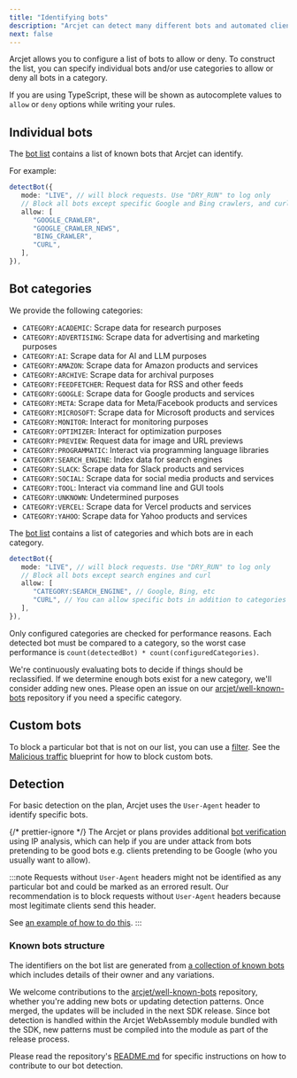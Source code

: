 ```yaml
---
title: "Identifying bots"
description: "Arcjet can detect many different bots and automated clients."
next: false
---
```



Arcjet allows you to configure a list of bots to allow or deny. To construct the
list, you can specify individual bots and/or use categories to allow or deny all
bots in a category.

If you are using TypeScript, these will be shown as autocomplete values to
`allow` or `deny` options while writing your rules.

## Individual bots

The [bot list](https://arcjet.com/bot-list) contains a list of known bots that
Arcjet can identify.

For example:

```ts
detectBot({
   mode: "LIVE", // will block requests. Use "DRY_RUN" to log only
   // Block all bots except specific Google and Bing crawlers, and curl
   allow: [
      "GOOGLE_CRAWLER",
      "GOOGLE_CRAWLER_NEWS",
      "BING_CRAWLER",
      "CURL",
   ],
}),
```

## Bot categories

We provide the following categories:

- `CATEGORY:ACADEMIC`: Scrape data for research purposes
- `CATEGORY:ADVERTISING`: Scrape data for advertising and marketing purposes
- `CATEGORY:AI`: Scrape data for AI and LLM purposes
- `CATEGORY:AMAZON`: Scrape data for Amazon products and services
- `CATEGORY:ARCHIVE`: Scrape data for archival purposes
- `CATEGORY:FEEDFETCHER`: Request data for RSS and other feeds
- `CATEGORY:GOOGLE`: Scrape data for Google products and services
- `CATEGORY:META`: Scrape data for Meta/Facebook products and services
- `CATEGORY:MICROSOFT`: Scrape data for Microsoft products and services
- `CATEGORY:MONITOR`: Interact for monitoring purposes
- `CATEGORY:OPTIMIZER`: Interact for optimization purposes
- `CATEGORY:PREVIEW`: Request data for image and URL previews
- `CATEGORY:PROGRAMMATIC`: Interact via programming language libraries
- `CATEGORY:SEARCH_ENGINE`: Index data for search engines
- `CATEGORY:SLACK`: Scrape data for Slack products and services
- `CATEGORY:SOCIAL`: Scrape data for social media products and services
- `CATEGORY:TOOL`: Interact via command line and GUI tools
- `CATEGORY:UNKNOWN`: Undetermined purposes
- `CATEGORY:VERCEL`: Scrape data for Vercel products and services
- `CATEGORY:YAHOO`: Scrape data for Yahoo products and services

The [bot
list](https://github.com/arcjet/arcjet-js/blob/24d2ee3139f277499ef3cb65f1f1eab998647819/protocol/well-known-bots.ts#L596)
contains a list of categories and which bots are in each category.

```ts
detectBot({
   mode: "LIVE", // will block requests. Use "DRY_RUN" to log only
   // Block all bots except search engines and curl
   allow: [
      "CATEGORY:SEARCH_ENGINE", // Google, Bing, etc
      "CURL", // You can allow specific bots in addition to categories
   ],
}),
```

Only configured categories are checked for performance reasons. Each detected
bot must be compared to a category, so the worst case performance is
`count(detectedBot) * count(configuredCategories)`.

We're continuously evaluating bots to decide if things should be reclassified.
If we determine enough bots exist for a new category, we'll consider adding new
ones. Please open an issue on our
[arcjet/well-known-bots](https://github.com/arcjet/well-known-bots) repository
if you need a specific category.

## Custom bots

To block a particular bot that is not on our list,
you can use a [filter](/filters/quick-start).
See the [Malicious traffic](/blueprints/malicious-traffic) blueprint for how to
block custom bots.

## Detection

For basic detection on the <Badge text="Free" variant="caution" /> plan, Arcjet
uses the `User-Agent` header to identify specific bots.

{/* prettier-ignore */}
The Arcjet <Badge text="Starter" variant="note" /> or <Badge text="Business" variant="tip" />
plans provides additional [bot verification](/bot-protection/reference#bot-verification) using
IP analysis, which can help if you are under attack from bots pretending to be
good bots e.g. clients pretending to be Google (who you usually want to allow).

:::note
Requests without `User-Agent` headers might not be identified as any particular
bot and could be marked as an errored result. Our recommendation is to block
requests without `User-Agent` headers because most legitimate clients send this
header.

See [an example of how to do this](/bot-protection/concepts#user-agent-header).
:::

### Known bots structure

The identifiers on the bot list are generated from [a collection of known
bots](https://github.com/arcjet/well-known-bots) which includes details of their
owner and any variations.

We welcome contributions to the
[arcjet/well-known-bots](https://github.com/arcjet/well-known-bots) repository,
whether you're adding new bots or updating detection patterns. Once merged, the
updates will be included in the next SDK release. Since bot detection is handled
within the Arcjet WebAssembly module bundled with the SDK, new patterns must be
compiled into the module as part of the release process.

Please read the repository's [README.md](https://github.com/arcjet/well-known-bots/blob/main/README.md)
for specific instructions on how to contribute to our bot detection.

<Comments />
